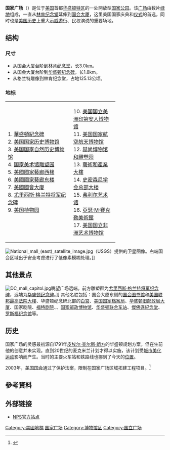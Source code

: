 {{coord|38|53|24|N|77|01|25|W|region:US-DC_type:landmark|display=title}}
{{Otheruses|subject=華盛頓的一個廣場|other=特拉維夫的同名廣場|國家廣場 (特拉維夫)}}
{{Infobox_nrhp 
| name = 国家广场<br />National Mall
| nrhp_type =
| image = Aerial_view_National_Mall_12_2014_DC_711.JPG
| image_width = 350
| caption = 国家广场。
{{Infobox mapframe|tyep=shape|zoom=15|frame-width=280}}
| location= {{USA}}华盛顿特区，[[華盛頓紀念碑|華盛頓紀念碑]]与[[林肯纪念堂|林肯纪念堂]]之间
| area =
| built = 1791年
| architect = {{link-en|Pierre Charles L'Enfant|Pierre Charles L'Enfant}}; {{link-en|McMillan Commission|McMillan Commission}}
| architecture =
| designated = 
| added = 1966年10月15日
| governing_body = [[美国国家公园管理局|美国国家公园管理局]]
| refnum = 66000031 <ref name="nris">{{cite web |url=http://www.nr.nps.gov/ |title=National Register Information System |date=2007-01-23 |work=National Register of Historic Places |publisher=National Park Service |deadurl=yes |archiveurl=https://web.archive.org/web/20071002195303/http://www.nr.nps.gov/ |archivedate=2007-10-02 |accessdate=2009-03-14 }}</ref>
}}
'''国家广场'''（{{lang-en|National Mall}}）是位于[[美国|美国]]首都[[华盛顿哥伦比亚特区|华盛顿特区]]的一处開放型[[国家公园|国家公园]]。该[[广场|广场]]由数片[[绿地|绿地]]组成，一直从[[林肯纪念堂|林肯纪念堂]]延伸到[[美國國會大廈|国会大厦]]，这里美国国家庆典和[[仪式|仪式]]的首选，同时也是[[美国历史|美国历史]]上重大[[示威|示威]][[游行|游行]]、民权演说的重要场地。

== 结构 ==
=== 尺寸 ===
* 从国会大厦台阶到[[林肯纪念堂|林肯纪念堂]]，长3.0[[公里|km]]。
* 从国会大厦台阶到[[华盛顿纪念碑|华盛顿纪念碑]]，长1.8km。
* 从格兰特雕像到林肯纪念堂，占地125.13公顷。

=== 地标 ===
{| width=69%
|-
| valign=top width=50%|
1. [[華盛頓紀念碑|華盛頓紀念碑]]<br />
2. [[美国国家历史博物馆|美国国家历史博物馆]] <br />
3. [[美国国家自然历史博物馆|美国国家自然历史博物馆]]<br />
4. [[国家美术馆雕塑园|国家美术馆雕塑园]]<br />
5. [[美國國家藝廊|美國國家藝廊西楼]]<br />
6. [[美國國家藝廊|美國國家藝廊东楼]]<br />
7. [[美國國會大廈|美國國會大廈]]<br />
8. [[尤里西斯·格兰特将军纪念碑|尤里西斯·格兰特将军纪念碑]]<br />
9. [[美国植物园|美国植物园]]<br />
| valign=top|
10. [[美国国立美洲印第安人博物馆|美国国立美洲印第安人博物馆]] <!--(under construction at time satellite image was taken)--><br />
11. [[美国国家航空航天博物馆|美国国家航空航天博物馆]]<br />
12. [[赫尚博物馆和雕塑园|赫尚博物馆和雕塑园]]<br />
13. [[藝術和產業大樓|藝術和產業大樓]]<br />
14. [[史密森尼学会总部大楼|史密森尼学会总部大楼]]<br />
15. [[弗利尔艺术馆|弗利尔艺术馆]]<br />
16. [[亞瑟·M·賽克勒美術館|亞瑟·M·賽克勒美術館]]<br />
17. [[美国国立非洲艺术博物馆|美国国立非洲艺术博物馆]]<br />
|}

[[File:National_mall_(east)_satellite_image.jpg|center]]（USGS）提供的卫星图像。右端国会区域出于安全考虑进行了低像素模糊处理。]]

== 其他景点 ==
[[File:DC_mall_capitol.jpg|right]]眺望广场远端。前方雕塑群为[[尤里西斯·格兰特将军纪念碑|尤里西斯·格兰特将军纪念碑]]，远端为[[華盛頓紀念碑|华盛顿纪念碑]]。]]
其他名胜包括：国会大厦东侧的[[國會圖書館_(美國)|国会图书馆]]和[[美國最高法院|美国联邦最高法院大樓]]、华盛顿纪念碑北部的[[白宫|白宫]]、[[国家档案和记录管理局|美国国家档案局]]、[[旧邮政局大厦|华盛顿旧邮政局大厦]]、国家剧院、[[福特剧院|福特剧院]]、{{link-en|阿尔伯特·爱因斯坦纪念雕塑|Albert Einstein Memorial}}、[[國家郵政博物館|国家邮政博物馆]]、[[華盛頓聯合車站|华盛顿联合车站]]、[[傑佛遜紀念堂|傑佛遜紀念堂]]、[[罗斯福纪念馆|罗斯福纪念馆]]等。

== 历史 ==
国家广场的灵感最初源自1791年[[皮埃尔·查尔斯·朗方|皮埃尔·查尔斯·朗方]]的华盛顿规划方案。但在生前他的创意并未实现。直到20世纪的麦克米兰计划才得以实施，该计划受[[城市美化运动|城市美化运动]]影响而产生。当时的主要火车站和铁路线也挪到了今天的[[华盛顿联邦火车站|位置]]。 

2003年，[[美国国会|美国国会]]通过了保护法案，限制在国家广场区域拓建工程项目。<ref>{{cite web|url = http://www.washingtonpost.com/wp-dyn/content/article/2006/10/31/AR2006103101426.html|title = Park Service Seeks Ideas for a Mall Makeover|accessdate = 2009-03-30|author = Petula Dvorak|date = 2006-11-01|language = en|publisher = [[华盛顿邮报|华盛顿邮报]]|archive-date = 2008-08-30|archive-url = https://web.archive.org/web/20080830042651/http://www.washingtonpost.com/wp-dyn/content/article/2006/10/31/AR2006103101426.html|dead-url = no}}</ref>

== 參考資料 ==
<div class="references-small">
<references />
</div>

== 外部链接 ==
{{commonscat|National Mall|国家广场}}
* [http://www.nps.gov/nationalmallplan/ NPS官方站点]{{Wayback|url=http://www.nps.gov/nationalmallplan/ |date=20110818095301 }}
{{Washington DC landmarks}}
{{DEFAULTSORT:National Mall}}

[[Category:美國地標|Category:美國地標]]
[[Category:国家广场|]]
[[Category:博物馆区|Category:博物馆区]]
[[Category:国立广场|Category:国立广场]]